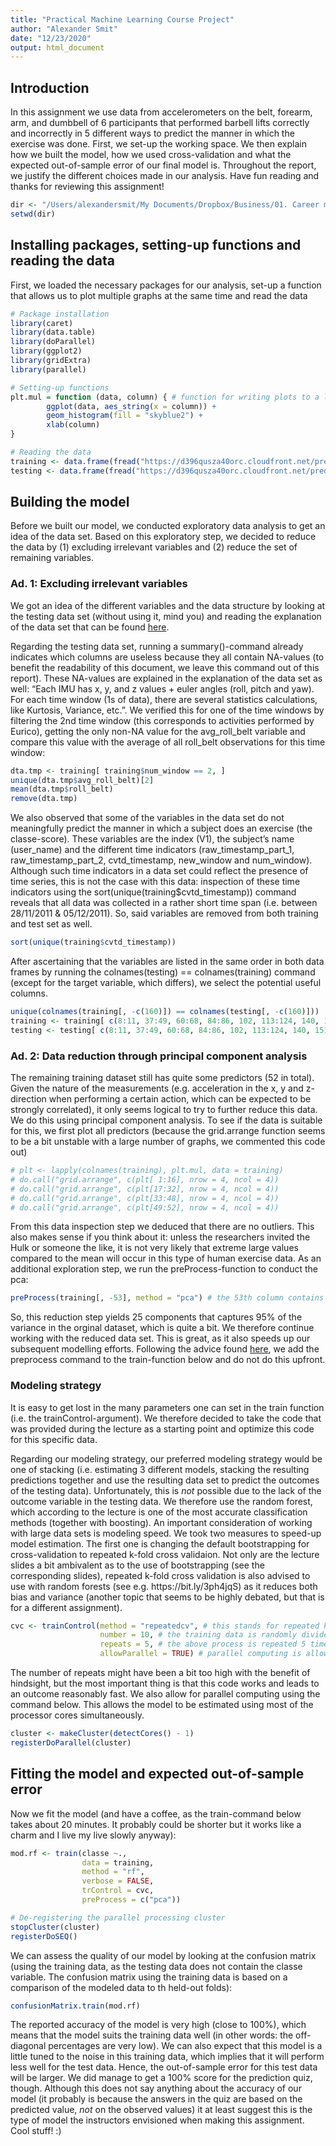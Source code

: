 ```yaml
---
title: "Practical Machine Learning Course Project"
author: "Alexander Smit"
date: "12/23/2020"
output: html_document
---
```


## Introduction
In this assignment we use data from accelerometers on the belt, forearm, arm, and dumbbell of 6 participants that performed barbell lifts correctly and incorrectly in 5 different ways to predict the manner in which the exercise was done. First, we set-up the working space. We then explain how we built the model, how we used cross-validation and what the expected out-of-sample error of our final model is. Throughout the report, we justify the different choices made in our analysis. Have fun reading and thanks for reviewing this assignment!

```r
dir <- "/Users/alexandersmit/My Documents/Dropbox/Business/01. Career management/00. Skills/03. R"
setwd(dir)
```

## Installing packages, setting-up functions and reading the data
First, we loaded the necessary packages for our analysis, set-up a function that allows us to plot multiple graphs at the same time and read the data

```r
# Package installation
library(caret)
library(data.table)
library(doParallel)
library(ggplot2)
library(gridExtra)
library(parallel)

# Setting-up functions
plt.mul = function (data, column) { # function for writing plots to a list
        ggplot(data, aes_string(x = column)) +
        geom_histogram(fill = "skyblue2") +
        xlab(column)
}

# Reading the data
training <- data.frame(fread("https://d396qusza40orc.cloudfront.net/predmachlearn/pml-training.csv"))
testing <- data.frame(fread("https://d396qusza40orc.cloudfront.net/predmachlearn/pml-testing.csv"))
```

## Building the model
Before we built our model, we conducted exploratory data analysis to get an idea of the data set. Based on this exploratory step, we decided to reduce the data by (1) excluding irrelevant variables and (2) reduce the set of remaining variables.

### Ad. 1: Excluding irrelevant variables
We got an idea of the different variables and the data structure by looking at the testing data set (without using it, mind you) and reading the explanation of the data set that can be found [here](https://archive.ics.uci.edu/ml/datasets/Weight+Lifting+Exercises+monitored+with+Inertial+Measurement+Unit). 

Regarding the testing data set, running a summary()-command already indicates which columns are useless because they all contain NA-values (to benefit the readability of this document, we leave this command out of this report). These NA-values are explained in the explanation of the data set as well: "Each IMU has x, y, and z values + euler angles (roll, pitch and yaw). For each time window (1s of data), there are several statistics calculations, like Kurtosis, Variance, etc.". We verified this for one of the time windows by filtering the 2nd time window (this corresponds to activities performed by Eurico), getting the only non-NA value for the avg_roll_belt variable and compare this value with the average of all roll_belt observations for this time window:

```r
dta.tmp <- training[ training$num_window == 2, ]
unique(dta.tmp$avg_roll_belt)[2]
mean(dta.tmp$roll_belt)
remove(dta.tmp)
```

We also observed that some of the variables in the data set do not meaningfully predict the manner in which a subject does an exercise (the classe-score). These variables are the index (V1), the subject's name (user_name) and the different time indicators (raw_timestamp_part_1, raw_timestamp_part_2, cvtd_timestamp, new_window and num_window). Although such time indicators in a data set could reflect the presence of time series, this is not the case with this data: inspection of these time indicators using the sort(unique(training$cvtd_timestamp)) command reveals that all data was collected in a rather short time span (i.e. between 28/11/2011 & 05/12/2011). So, said variables are removed from both training and test set as well.

```r
sort(unique(training$cvtd_timestamp))
```

After ascertaining that the variables are listed in the same order in both data frames by running the colnames(testing) == colnames(training) command (except for the target variable, which differs), we select the potential useful columns.

```r
unique(colnames(training[, -c(160)]) == colnames(testing[, -c(160)]))
training <- training[ c(8:11, 37:49, 60:68, 84:86, 102, 113:124, 140, 151:160) ]
testing <- testing[ c(8:11, 37:49, 60:68, 84:86, 102, 113:124, 140, 151:160) ]
```

### Ad. 2: Data reduction through principal component analysis
The remaining training dataset still has quite some predictors (52 in total). Given the nature of the measurements (e.g. acceleration in the x, y and z-direction when performing a certain action, which can be expected to be strongly correlated), it only seems logical to try to further reduce this data. We do this using principal component analysis. To see if the data is suitable for this, we first plot all predictors (because the grid.arrange function seems to be a bit unstable with a large number of graphs, we commented this code out)

```r
# plt <- lapply(colnames(training), plt.mul, data = training)
# do.call("grid.arrange", c(plt[ 1:16], nrow = 4, ncol = 4))
# do.call("grid.arrange", c(plt[17:32], nrow = 4, ncol = 4))
# do.call("grid.arrange", c(plt[33:48], nrow = 4, ncol = 4))
# do.call("grid.arrange", c(plt[49:52], nrow = 4, ncol = 4))
```

From this data inspection step we deduced that there are no outliers. This also makes sense if you think about it: unless the researchers invited the Hulk or someone the like, it is not very likely that extreme large values compared to the mean will occur in this type of human exercise data. As an additional exploration step, we run the preProcess-function to conduct the pca:

```r
preProcess(training[, -53], method = "pca") # the 53th column contains the target variable, which is left out
```

So, this reduction step yields 25 components that captures 95% of the variance in the orginal dataset, which is quite a bit. We therefore continue working with the reduced data set. This is great, as it also speeds up our subsequent modelling efforts. Following the advice found [here](https://stats.stackexchange.com/questions/46216/pca-and-k-fold-cross-validation-in-caret-package-in-r), we add the preprocess command to the train-function below and do not do this upfront.

### Modeling strategy
It is easy to get lost in the many parameters one can set in the train function (i.e. the trainControl-argument). We therefore decided to take the code that was provided during the lecture as a starting point and optimize this code for this specific data.

Regarding our modeling strategy, our preferred modeling strategy would be one of stacking (i.e. estimating 3 different models, stacking the resulting predictions together and use the resulting data set to predict the outcomes of the testing data). Unfortunately, this is *not* possible due to the lack of the outcome variable in the testing data. We therefore use the random forest, which according to the lecture is one of the most accurate classification methods (together with boosting). An important consideration of working with large data sets is modeling speed. We took two measures to speed-up model estimation. The first one is changing the default bootstrapping for cross-validation to repeated k-fold cross validaion. Not only are the lecture slides a bit ambivalent as to the use of bootstrapping (see the corresponding slides), repeated k-fold cross validation is also advised to use with random forests (see e.g. https://bit.ly/3ph4jqS) as it reduces both bias and variance (another topic that seems to be highly debated, but that is for a different assignment). 

```r
cvc <- trainControl(method = "repeatedcv", # this stands for repeated k-fold cross validation 
                    number = 10, # the training data is randomly divided in 10 parts. Each of these parts is testing data for the model trained on the other 9. The error terms are averaged
                    repeats = 5, # the above process is repeated 5 times, and again the 5 error terms are averaged
                    allowParallel = TRUE) # parallel computing is allowed
```

The number of repeats might have been a bit too high with the benefit of hindsight, but the most important thing is that this code works and leads to an outcome reasonably fast. We also allow for parallel computing using the command below. This allows the model to be estimated using most of the processor cores simultaneously.

```r
cluster <- makeCluster(detectCores() - 1)
registerDoParallel(cluster)
```

## Fitting the model and expected out-of-sample error
Now we fit the model (and have a coffee, as the train-command below takes about 20 minutes. It probably could be shorter but it works like a charm and I live my live slowly anyway):

```r
mod.rf <- train(classe ~., 
                data = training, 
                method = "rf", 
                verbose = FALSE,
                trControl = cvc,
                preProcess = c("pca"))

# De-registering the parallel processing cluster
stopCluster(cluster)
registerDoSEQ()
```

We can assess the quality of our model by looking at the confusion matrix (using the training data, as the testing data does not contain the classe variable. The confusion matrix using the training data is based on a comparison of the modeled data to th held-out folds):

```r
confusionMatrix.train(mod.rf)
```

The reported accuracy of the model is very high (close to 100%), which means that the model suits the training data well (in other words: the off-diagonal percentages are very low). We can also expect that this model is a little tuned to the noise in this training data, which implies that it will perform less well for the test data. Hence, the out-of-sample error for this test data will be larger. We did manage to get a 100% score for the prediction quiz, though. Although this does not say anything about the accuracy of our model (it probably is because the answers in the quiz are based on the predicted value, *not* on the observed values) it at least suggest this is the type of model the instructors envisioned when making this assignment. Cool stuff! :)